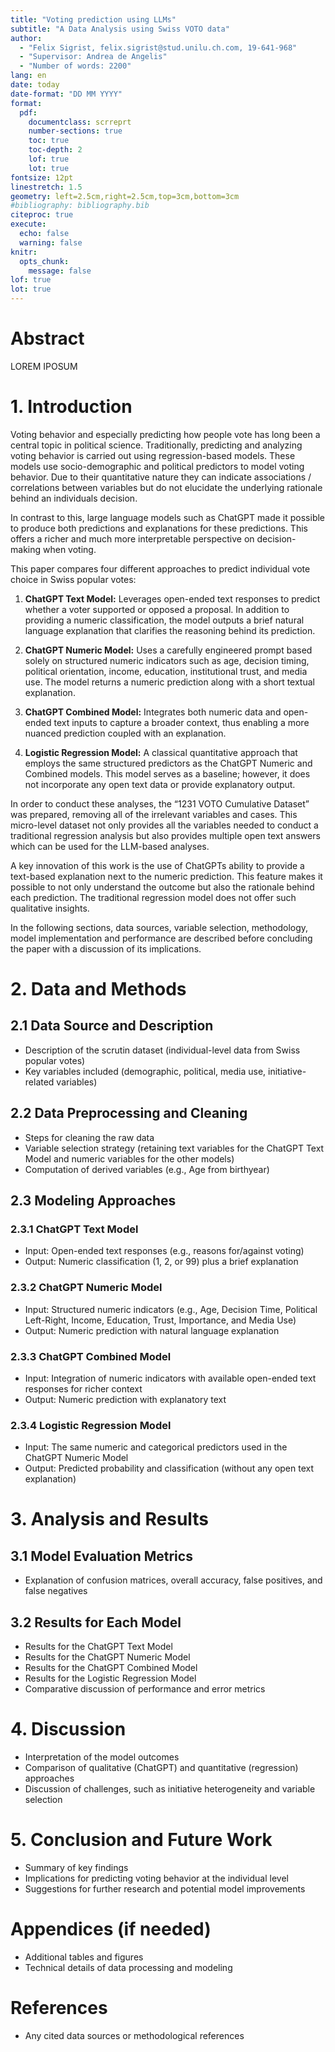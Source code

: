 ```yaml
---
title: "Voting prediction using LLMs"
subtitle: "A Data Analysis using Swiss VOTO data"
author: 
  - "Felix Sigrist, felix.sigrist@stud.unilu.ch.com, 19-641-968"
  - "Supervisor: Andrea de Angelis"
  - "Number of words: 2200"
lang: en
date: today
date-format: "DD MM YYYY"
format: 
  pdf:
    documentclass: scrreprt
    number-sections: true
    toc: true
    toc-depth: 2
    lof: true
    lot: true
fontsize: 12pt
linestretch: 1.5
geometry: left=2.5cm,right=2.5cm,top=3cm,bottom=3cm
#bibliography: bibliography.bib
citeproc: true
execute:
  echo: false
  warning: false
knitr:
  opts_chunk:
    message: false
lof: true
lot: true
---
```


# Abstract {.unnumbered}

LOREM IPOSUM

# 1. Introduction

Voting behavior and especially predicting how people vote has long been a central topic in political science. Traditionally, predicting and analyzing voting behavior is carried out using regression-based models. These models use socio-demographic and political predictors to model voting behavior. Due to their quantitative nature they can indicate associations / correlations between variables but do not elucidate the underlying rationale behind an individuals decision.

In contrast to this, large language models such as ChatGPT made it possible to produce both predictions and explanations for these predictions. This offers a richer and much more interpretable perspective on decision-making when voting.

This paper compares four different approaches to predict individual vote choice in Swiss popular votes:

1.  **ChatGPT Text Model:** Leverages open-ended text responses to predict whether a voter supported or opposed a proposal. In addition to providing a numeric classification, the model outputs a brief natural language explanation that clarifies the reasoning behind its prediction.

2.  **ChatGPT Numeric Model:** Uses a carefully engineered prompt based solely on structured numeric indicators such as age, decision timing, political orientation, income, education, institutional trust, and media use. The model returns a numeric prediction along with a short textual explanation.

3.  **ChatGPT Combined Model:** Integrates both numeric data and open-ended text inputs to capture a broader context, thus enabling a more nuanced prediction coupled with an explanation.

4.  **Logistic Regression Model:** A classical quantitative approach that employs the same structured predictors as the ChatGPT Numeric and Combined models. This model serves as a baseline; however, it does not incorporate any open text data or provide explanatory output.

In order to conduct these analyses, the "1231 VOTO Cumulative Dataset" was prepared, removing all of the irrelevant variables and cases. This micro-level dataset not only provides all the variables needed to conduct a traditional regression analysis but also provides multiple open text answers which can be used for the LLM-based analyses.

A key innovation of this work is the use of ChatGPTs ability to provide a text-based explanation next to the numeric prediction. This feature makes it possible to not only understand the outcome but also the rationale behind each prediction. The traditional regression model does not offer such qualitative insights.

In the following sections, data sources, variable selection, methodology, model implementation and performance are described before concluding the paper with a discussion of its implications.




# 2. Data and Methods
## 2.1 Data Source and Description
- Description of the scrutin dataset (individual-level data from Swiss popular votes)
- Key variables included (demographic, political, media use, initiative-related variables)

## 2.2 Data Preprocessing and Cleaning
- Steps for cleaning the raw data
- Variable selection strategy (retaining text variables for the ChatGPT Text Model and numeric variables for the other models)
- Computation of derived variables (e.g., Age from birthyear)

## 2.3 Modeling Approaches
### 2.3.1 ChatGPT Text Model
- Input: Open-ended text responses (e.g., reasons for/against voting)
- Output: Numeric classification (1, 2, or 99) plus a brief explanation

### 2.3.2 ChatGPT Numeric Model
- Input: Structured numeric indicators (e.g., Age, Decision Time, Political Left-Right, Income, Education, Trust, Importance, and Media Use)
- Output: Numeric prediction with natural language explanation

### 2.3.3 ChatGPT Combined Model
- Input: Integration of numeric indicators with available open-ended text responses for richer context
- Output: Numeric prediction with explanatory text

### 2.3.4 Logistic Regression Model
- Input: The same numeric and categorical predictors used in the ChatGPT Numeric Model
- Output: Predicted probability and classification (without any open text explanation)

# 3. Analysis and Results
## 3.1 Model Evaluation Metrics
- Explanation of confusion matrices, overall accuracy, false positives, and false negatives

## 3.2 Results for Each Model
- Results for the ChatGPT Text Model
- Results for the ChatGPT Numeric Model
- Results for the ChatGPT Combined Model
- Results for the Logistic Regression Model
- Comparative discussion of performance and error metrics

# 4. Discussion
- Interpretation of the model outcomes
- Comparison of qualitative (ChatGPT) and quantitative (regression) approaches
- Discussion of challenges, such as initiative heterogeneity and variable selection

# 5. Conclusion and Future Work
- Summary of key findings
- Implications for predicting voting behavior at the individual level
- Suggestions for further research and potential model improvements

# Appendices (if needed)
- Additional tables and figures
- Technical details of data processing and modeling

# References
- Any cited data sources or methodological references
